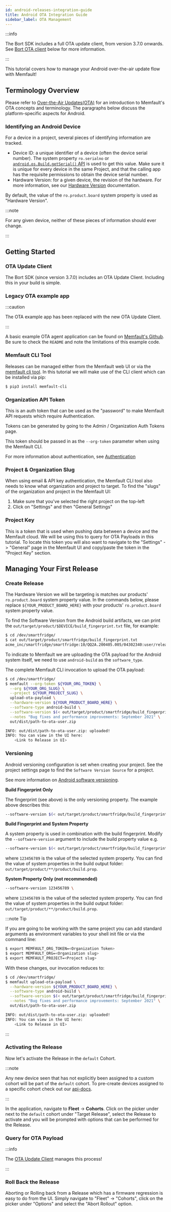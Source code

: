 ```yaml
---
id: android-releases-integration-guide
title: Android OTA Integration Guide
sidebar_label: OTA Management
---
```


:::info

The Bort SDK includes a full OTA update client, from version 3.7.0 onwards. See
[Bort OTA client](android-ota-update-client) below for more information.

:::

This tutorial covers how to manage your Android over-the-air update flow with
Memfault!

## Terminology Overview

Please refer to [Over-the-Air Updates(OTA)](/docs/platform/ota) for an
introduction to Memfault's OTA concepts and terminology. The paragraphs below
discuss the platform-specific aspects for Android.

### Identifying an Android Device

For a device in a project, several pieces of identifying information are
tracked.

- Device ID: a unique identifier of a device (often the device serial number).
  The system property `ro.serialno` or
  [`android.os.Build.getSerial()` API](<https://developer.android.com/reference/android/os/Build#getSerial()>)
  is used to get this value. Make sure it is unique for every device in the same
  Project, and that the calling app has the requisite permissions to obtain the
  device serial number.
- Hardware Version: for a given device, the revision of the hardware. For more
  information, see our
  [Hardware Version](platform/software-version-hardware-version.mdx#android)
  documentation.

By default, the value of the `ro.product.board` system property is used as
"Hardware Version".

:::note

For any given device, neither of these pieces of information should ever change.

:::

## Getting Started

### OTA Update Client

The Bort SDK (since version 3.7.0) includes an OTA Update Client. Including this
in your build is simple.

### Legacy OTA example app

:::caution

The OTA example app has been replaced with the new OTA Update Client.

:::

A basic example OTA agent application can be found on
[Memfault's Github](https://github.com/memfault/aosp-ota-example). Be sure to
check the `README` and note the limitations of this example code.

### Memfault CLI Tool

Releases can be managed either from the Memfault web UI or via the
[memfault cli tool](https://docs.memfault.com/docs/ci/install-memfault-cli). In
this tutorial we will make use of the CLI client which can be installed via pip:

```bash
$ pip3 install memfault-cli
```

### Organization API Token

This is an auth token that can be used as the "password" to make Memfault API
requests which require Authentication.

Tokens can be generated by going to the Admin / Organization Auth Tokens page.

This token should be passed in as the `--org-token` parameter when using the
Memfault CLI.

For more information about authentication, see
[Authentication](ci/authentication.mdx)

### Project & Organization Slug

When using email & API key authentication, the Memfault CLI tool also needs to
know what organization and project to target. To find the "slugs" of the
organization and project in the Memfault UI:

1. Make sure that you've selected the right project on the top-left
2. Click on "Settings" and then "General Settings"

### Project Key

This is a token that is used when pushing data between a device and the Memfault
cloud. We will be using this to query for OTA Payloads in this tutorial. To
locate this token you will also want to navigate to the "Settings" -> "General"
page in the Memfault UI and copy/paste the token in the "Project Key" section.

## Managing Your First Release

### Create Release

The Hardware Version we will be targeting is matches our products'
`ro.product.board` system property value. In the commands below, please replace
`${YOUR_PRODUCT_BOARD_HERE}` with your products' `ro.product.board` system
property value.

To find the Software Version from the Android build artifacts, we can print the
`out/target/product/$DEVICE/build_fingerprint.txt` file, for example:

```bash
$ cd /dev/smartfridge/
$ cat out/target/product/smartfridge/build_fingerprint.txt
acme_inc/smartfridge/smartfridge:10/QQ2A.200405.005/04302340:user/release-keys
```

To indicate to Memfault we are uploading the OTA payload for the Android system
itself, we need to use `android-build` as the `software_type`.

The complete Memfault CLI invocation to upload the OTA payload:

```bash
$ cd /dev/smartfridge/
$ memfault --org-token ${YOUR_ORG_TOKEN} \
  --org ${YOUR_ORG_SLUG} \
  --project ${YOUR_PROJECT_SLUG} \
  upload-ota-payload \
  --hardware-version ${YOUR_PRODUCT_BOARD_HERE} \
  --software-type android-build \
  --software-version $(< out/target/product/smartfridge/build_fingerprint.txt) \
  --notes "Bug fixes and performance improvements: September 2021" \
  out/dist/path-to-ota-user.zip

INFO: out/dist/path-to-ota-user.zip: uploaded!
INFO: You can view in the UI here:
    <Link to Release in UI>
```

### Versioning

Android versioning configuration is set when creating your project. See the
project settings page to find the `Software Version Source` for a project.

See more information on
[Android software versioning](https://mflt.io/android-software-versions).

**Build Fingerprint Only**

The fingerprint (see above) is the only versioning property. The example above
describes this:

```bash
--software-version $(< out/target/product/smartfridge/build_fingerprint.txt) \
```

**Build Fingerprint and System Property**

A system property is used in combination with the build fingerprint. Modify the
`--software-version` argument to include the build property value e.g.

```bash
--software-version $(< out/target/product/smartfridge/build_fingerprint.txt)::123456789 \
```

where `123456789` is the value of the selected system property. You can find the
value of system properties in the build output folder:
`out/target/product/**/product/build.prop`.

**System Property Only (not recommended)**

```bash
--software-version 123456789 \
```

where `123456789` is the value of the selected system property. You can find the
value of system properties in the build output folder:
`out/target/product/**/product/build.prop`.

:::note Tip

If you are going to be working with the same project you can add standard
arguments as environment variables to your shell init file or via the command
line:

```bash
$ export MEMFAULT_ORG_TOKEN=<Organization Token>
$ export MEMFAULT_ORG=<Organization slug>
$ export MEMFAULT_PROJECT=<Project slug>
```

With these changes, our invocation reduces to:

```bash
$ cd /dev/smartfridge/
$ memfault upload-ota-payload \
  --hardware-version ${YOUR_PRODUCT_BOARD_HERE} \
  --software-type android-build \
  --software-version $(< out/target/product/smartfridge/build_fingerprint.txt) \
  --notes "Bug fixes and performance improvements: September 2021" \
  out/dist/path-to-ota-user.zip

INFO: out/dist/path-to-ota-user.zip: uploaded!
INFO: You can view in the UI here:
    <Link to Release in UI>
```

:::

### Activating the Release

Now let's activate the Release in the `default` Cohort.

:::note

Any new device seen that has not explicitly been assigned to a custom cohort
will be part of the `default` cohort. To pre-create devices assigned to a
specific cohort check out our [api-docs](https://api-docs.memfault.com/).

:::

In the application, navigate to **Fleet** -> **Cohorts**. Click on the picker
under next to the `default` cohort under "Target Release", select the Release to
activate and you will be prompted with options that can be performed for the
Release.

### Query for OTA Payload

:::info

The [OTA Update Client](android-ota-update-client) manages this process!

:::

### Roll Back the Release

Aborting or Rolling back from a Release which has a firmware regression is easy
to do from the UI. Simply navigate to "Fleet" -> "Cohorts", click on the picker
under "Options" and select the "Abort Rollout" option.
